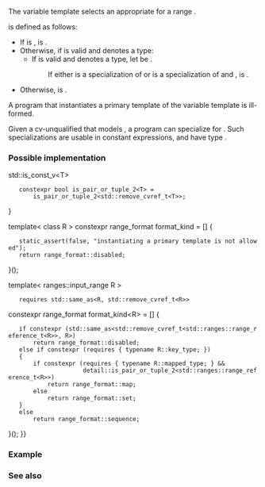 {{cpp/title|format_kind}}
{{cpp/utility/format/navbar}}

{{dcl begin}}
{{dcl header|format}}
{{dcl|num=1|since=c++23|1=
template&lt; class R &gt;
constexpr /* unspecified */ format_kind = /* unspecified */;
}}
{{dcl|num=2|since=c++23|1=
template&lt; ranges::input_range R &gt;
    requires std::same_as&lt;R, std::remove_cvref_t&lt;R&gt;&gt;
constexpr range_format format_kind&lt;R&gt; = /* see description */;
}}
{{dcl end}}

The variable template {{tt|format_kind}} selects an appropriate {{lc|std::range_format}} for a range {{tt|R}}.

{{c|std::format_kind&lt;R&gt;}} is defined as follows:
* If {{c|std::same_as&lt;std::remove_cvref_t&lt;ranges::range_reference_t&lt;R&gt;&gt;, R&gt;}} is {{c|true}}, {{c|std::format_kind&lt;R&gt;}} is {{c|std::range_format::disabled}}.
* Otherwise, if {{tt|R::key_type}} is valid and denotes a type:
** If {{tt|R::mapped_type}} is valid and denotes a type, let {{tt|U}} be {{c|std::remove_cvref_t&lt;ranges::range_reference_t&lt;R&gt;&gt;}}.
:: If either {{tt|U}} is a specialization of {{lc|std::pair}} or {{tt|U}} is a specialization of {{lc|std::tuple}} and {{c|1=std::tuple_size_v&lt;U&gt; == 2}}, {{c|std::format_kind&lt;R&gt;}} is {{c|std::range_format::map}}.
:* Otherwise, {{c|std::format_kind&lt;R&gt;}} is {{c|std::range_format::set}}.
* Otherwise, {{c|std::format_kind&lt;R&gt;}} is {{c|std::range_format::sequence}}.

A program that instantiates a primary template of the {{tt|format_kind}} variable template is ill-formed.

Given a cv-unqualified {{lsd|cpp/language/type#Program-defined type}} {{tt|T}} that models {{lconcept|input_range}}, a program can specialize {{tt|format_kind}} for {{tt|T}}. Such specializations are usable in constant expressions, and have type {{c/core|const std::range_format}}.

===Possible implementation===
{{eq fun
|1=
namespace detail
{
    template&lt; typename &gt;
    constexpr bool is_pair_or_tuple_2 = false;
    
    template&lt; typename T, typename U &gt;
    constexpr bool is_pair_or_tuple_2&lt;std::pair&lt;T, U&gt;&gt; = true;
    
    template&lt; typename T, typename U &gt;
    constexpr bool is_pair_or_tuple_2&lt;std::tuple&lt;T, U&gt;&gt; = true;
    
    template &lt; typename T &gt;
        requires std::is_reference_v&lt;T&gt; {{!!}} std::is_const_v&lt;T&gt;
    constexpr bool is_pair_or_tuple_2&lt;T&gt; =
        is_pair_or_tuple_2&lt;std::remove_cvref_t&lt;T&gt;&gt;;
}

template&lt; class R &gt;
constexpr range_format format_kind = []
{
    static_assert(false, "instantiating a primary template is not allowed");
    return range_format::disabled;
}();

template&lt; ranges::input_range R &gt;
    requires std::same_as&lt;R, std::remove_cvref_t&lt;R&gt;&gt;
constexpr range_format format_kind&lt;R&gt; = []
{
    if constexpr (std::same_as&lt;std::remove_cvref_t&lt;std::ranges::range_reference_t&lt;R&gt;&gt;, R&gt;)
        return range_format::disabled;
    else if constexpr (requires { typename R::key_type; })
    {
        if constexpr (requires { typename R::mapped_type; } &amp;&amp;
                      detail::is_pair_or_tuple_2&lt;std::ranges::range_reference_t&lt;R&gt;&gt;)
            return range_format::map;
        else
            return range_format::set;
    }
    else
        return range_format::sequence;
}();
}}

===Example===
{{example
|code=
#include &lt;filesystem&gt;
#include &lt;format&gt;
#include &lt;map&gt;
#include &lt;set&gt;
#include &lt;vector&gt;

struct A {};

static_assert(std::format_kind&lt;std::vector&lt;int&gt;&gt; == std::range_format::sequence);
static_assert(std::format_kind&lt;std::map&lt;int&gt;&gt; == std::range_format::map);
static_assert(std::format_kind&lt;std::set&lt;int&gt;&gt; == std::range_format::set);
static_assert(std::format_kind&lt;std::filesystem::path&gt; == std::range_format::disabled);
// ill-formed:
// static_assert(std::format_kind&lt;A&gt; == std::range_format::disabled);

int main() {}
}}

===See also===
{{dsc begin}}
{{dsc inc|cpp/utility/format/dsc range_format}}
{{dsc end}}

{{langlinks|es|ja|ru|zh}}